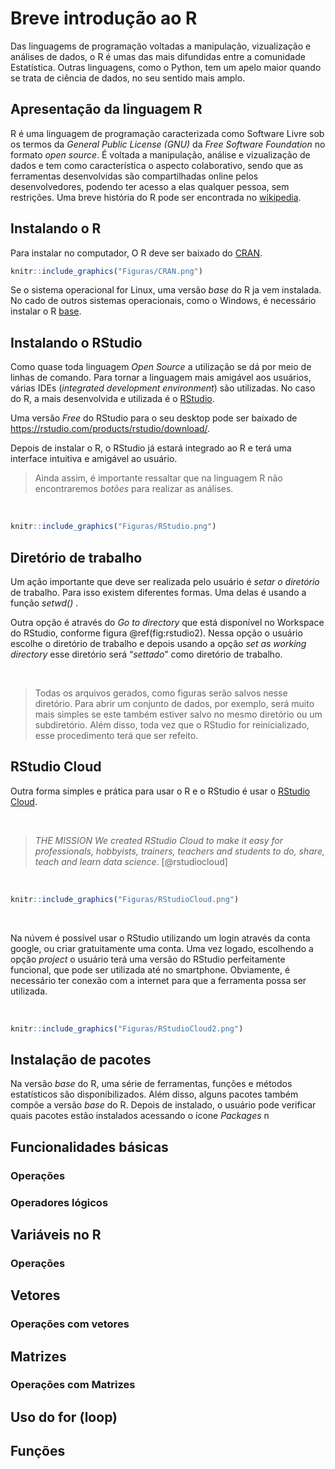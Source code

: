# Breve introdução ao R {#intro}

Das linguagems de programação voltadas a manipulação, vizualização e análises de dados, o R é umas das mais difundidas entre a comunidade Estatística. Outras linguagens, como o Python, tem um apelo maior quando se trata de ciência de dados, no seu sentido mais amplo.

## Apresentação da linguagem R 

R é uma linguagem de programação caracterizada como Software Livre sob os termos da _General Public License (GNU)_ da _Free Software Foundation_ no formato _open source_. É voltada a manipulação, análise e vizualização de dados e tem como característica o aspecto colaborativo, sendo que as ferramentas desenvolvidas são compartilhadas online pelos desenvolvedores, podendo ter acesso a elas qualquer pessoa, sem restrições. Uma breve história do R pode ser encontrada no [wikipedia](https://pt.wikipedia.org/wiki/R_(linguagem_de_programa%C3%A7%C3%A3o)).



## Instalando o R

Para instalar no computador, O R deve ser baixado do  [CRAN](https://cran.r-project.org/).



```r
knitr::include_graphics("Figuras/CRAN.png")
```

Se o sistema operacional for Linux, uma versão _base_ do R ja vem instalada. No cado de outros sistemas operacionais, como o Windows, é necessário instalar o R [base](https://cran.r-project.org/bin/windows/base/). 


## Instalando o RStudio

Como quase toda linguagem _Open Source_ a utilização se dá por meio de linhas de comando. Para tornar a linguagem mais amigável aos usuários, várias IDEs (_integrated development environment_) são utilizadas. No caso do R, a mais desenvolvida e utilizada é o [RStudio](https://rstudio.com/products/rstudio/). 

Uma versão _Free_ do RStudio para o seu desktop pode ser baixado de [https://rstudio.com/products/rstudio/download/](https://rstudio.com/products/rstudio/download/).

Depois de instalar o R, o RStudio já estará integrado ao R e terá uma interface intuitiva e amigável ao usuário. 

> Ainda assim, é importante ressaltar que na linguagem R não encontraremos _botões_ para realizar as análises. 

<br>

```r
knitr::include_graphics("Figuras/RStudio.png")
```

## Diretório de trabalho

Um ação importante que deve ser realizada pelo usuário é _setar o diretório_ de trabalho.  Para isso existem diferentes formas. Uma delas é usando a função _setwd()_ .


Outra opção é através do _Go to directory_ que está disponível no Workspace do RStudio, conforme figura \@ref(fig:rstudio2). Nessa opção o usuário escolhe o diretório de trabalho e depois usando a opção _set as working directory_ esse diretório será "_settado_" como diretório de trabalho. 

<br>

> Todas os arquivos gerados, como figuras serão salvos nesse diretório. Para abrir um conjunto de dados, por exemplo, será muito mais simples se este também estiver salvo no mesmo diretório ou um subdiretório. Além disso, toda vez que o RStudio for reinicializado, esse procedimento terá que ser refeito. 



## RStudio Cloud

Outra forma simples e prática para usar o R e o RStudio é usar o [RStudio Cloud](https://rstudio.cloud/). 

<br>

> _THE MISSION
We created RStudio Cloud to make it easy for professionals, hobbyists, trainers, teachers and students to do, share, teach and learn data science_. [@rstudiocloud]

<br>

```r
knitr::include_graphics("Figuras/RStudioCloud.png")
```

<br>

Na núvem é possível usar o RStudio utilizando um login através da conta google, ou criar gratuitamente uma conta. Uma vez logado, escolhendo a opção _project_ o usuário terá uma versão do RStudio perfeitamente funcional, que pode ser utilizada até no smartphone. Obviamente, é necessário ter conexão com a internet para que a ferramenta possa ser utilizada. 

<br>

```r
knitr::include_graphics("Figuras/RStudioCloud2.png")
```



## Instalação de pacotes 

Na versão _base_ do R, uma série de ferramentas, funções e métodos estatísticos são disponibilizados. Além disso, alguns pacotes também compõe a versão _base_ do R. Depois de instalado, o usuário pode verificar quais pacotes estão instalados acessando o ícone _Packages_ n





## Funcionalidades básicas 

### Operações
### Operadores lógicos

## Variáveis no R

### Operações

## Vetores

### Operações com vetores


## Matrizes    

### Operações com Matrizes

## Uso do for (loop)

## Funções






